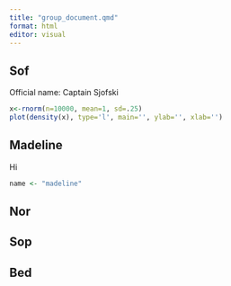 ```yaml
---
title: "group_document.qmd"
format: html
editor: visual
---
```


## Sof

Official name: Captain Sjofski

```r

x<-rnorm(n=10000, mean=1, sd=.25)
plot(density(x), type='l', main='', ylab='', xlab='')
```

## Madeline

Hi

```r
name <- "madeline"
```

## Nor

## Sop

## Bed
